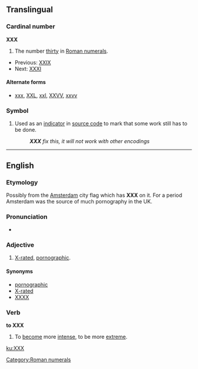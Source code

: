 {{see|xxx}}

==Translingual==

===Cardinal number===
'''XXX'''

# The number [[thirty]] in [[Roman numerals]].
* Previous: [[XXIX]]
* Next: [[thirty-one|XXXI]]

====Alternate forms====
* [[xxx]], [[XXL]], [[xxl]], [[XXVV]], [[xxvv]]

===Symbol===
{{infl||symbol}}

# {{computing}} Used as an [[indicator]] in [[source code]] to mark that some work still has to be done.
#: '''''XXX''' fix this, it will not work with other encodings''

[[Category:Roman numerals]]

----

==English==

===Etymology===
Possibly from the [[w:Amsterdam|Amsterdam]] city flag which has '''XXX''' on it.  For a period Amsterdam was the source of much pornography in the UK. {{unreferenced|folk etymology?}}

===Pronunciation===
* {{IPA|ʔɛksʔɛksʔɛks}}

===Adjective===
{{en-adj}}

# [[X-rated]], [[pornographic]].

====Synonyms====
* [[pornographic]]
* [[X-rated]]
* [[XXXX]]

===Verb===
'''to XXX'''

# {{context|slang}} To [[become]] more [[intense]], to be more [[extreme]].

[[ku:XXX]]